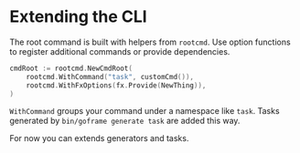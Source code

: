 # Extending the CLI

The root command is built with helpers from `rootcmd`. Use option functions to register additional commands or provide dependencies.

```go filename="cmd/cli/main.go"
cmdRoot := rootcmd.NewCmdRoot(
    rootcmd.WithCommand("task", customCmd()),
    rootcmd.WithFxOptions(fx.Provide(NewThing)),
)
```

`WithCommand` groups your command under a namespace like `task`. Tasks generated by `bin/goframe generate task` are added this way.

For now you can extends generators and tasks.
